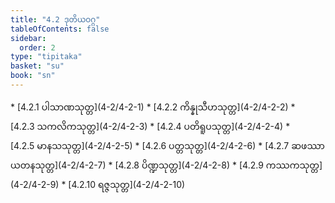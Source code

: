 ```yaml
---
title: "4.2 ဒုတိယဝဂ္ဂ"
tableOfContents: false
sidebar:
  order: 2
type: "tipitaka"
basket: "su"
book: "sn"
---
```



<DynamicBreadcrumb />



<TableOfContents book="sn" section="4.2">
* [4.2.1 ပါသာဏသုတ္တ](4-2/4-2-1)
* [4.2.2 ကိန္နုသီဟသုတ္တ](4-2/4-2-2)
* [4.2.3 သကလိကသုတ္တ](4-2/4-2-3)
* [4.2.4 ပတိရူပသုတ္တ](4-2/4-2-4)
* [4.2.5 မာနသသုတ္တ](4-2/4-2-5)
* [4.2.6 ပတ္တသုတ္တ](4-2/4-2-6)
* [4.2.7 ဆဖဿာယတနသုတ္တ](4-2/4-2-7)
* [4.2.8 ပိဏ္ဍသုတ္တ](4-2/4-2-8)
* [4.2.9 ကဿကသုတ္တ](4-2/4-2-9)
* [4.2.10 ရဇ္ဇသုတ္တ](4-2/4-2-10)
</TableOfContents>